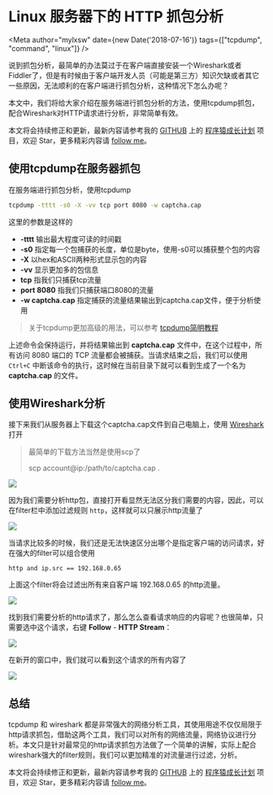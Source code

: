 # Linux 服务器下的 HTTP 抓包分析


<Meta author="mylxsw" date={new Date('2018-07-16')} tags={["tcpdump", "command", "linux"]} /> 

说到抓包分析，最简单的办法莫过于在客户端直接安装一个Wireshark或者Fiddler了，但是有时候由于客户端开发人员（可能是第三方）知识欠缺或者其它一些原因，无法顺利的在客户端进行抓包分析，这种情况下怎么办呢？

本文中，我们将给大家介绍在服务端进行抓包分析的方法，使用tcpdump抓包，配合Wireshark对HTTP请求进行分析，非常简单有效。

本文将会持续修正和更新，最新内容请参考我的 [GITHUB](https://github.com/mylxsw) 上的 [程序猿成长计划](https://github.com/mylxsw/growing-up) 项目，欢迎 Star，更多精彩内容请 [follow me](https://github.com/mylxsw)。

## 使用tcpdump在服务器抓包

在服务端进行抓包分析，使用tcpdump

```bash
tcpdump -tttt -s0 -X -vv tcp port 8080 -w captcha.cap
```

这里的参数是这样的

- **-tttt** 输出最大程度可读的时间戳
- **-s0** 指定每一个包捕获的长度，单位是byte，使用-s0可以捕获整个包的内容
- **-X** 以hex和ASCII两种形式显示包的内容
- **-vv** 显示更加多的包信息
- **tcp** 指我们只捕获tcp流量
- **port 8080** 指我们只捕获端口8080的流量
- **-w captcha.cap** 指定捕获的流量结果输出到captcha.cap文件，便于分析使用

> 关于tcpdump更加高级的用法，可以参考 [tcpdump简明教程][tcpdump-tutorial]

上述命令会保持运行，并将结果输出到 **captcha.cap** 文件中，在这个过程中，所有访问 8080 端口的 TCP 流量都会被捕获。当请求结束之后，我们可以使用 `Ctrl+C` 中断该命令的执行，这时候在当前目录下就可以看到生成了一个名为 **captcha.cap** 的文件。

## 使用Wireshark分析

接下来我们从服务器上下载这个captcha.cap文件到自己电脑上，使用 [Wireshark][wireshark] 打开

> 最简单的下载方法当然是使用scp了
>
>  scp account@ip:/path/to/captcha.cap .

![](https://ssl.aicode.cc/15317212624721.jpg)

因为我们需要分析http包，直接打开看显然无法区分我们需要的内容，因此，可以在filter栏中添加过滤规则 `http`，这样就可以只展示http流量了

![](https://ssl.aicode.cc/15317213481535.jpg)

当请求比较多的时候，我们还是无法快速区分出哪个是指定客户端的访问请求，好在强大的filter可以组合使用

```
http and ip.src == 192.168.0.65 
```   

上面这个filter将会过滤出所有来自客户端 192.168.0.65 的http流量。

![](https://ssl.aicode.cc/15317215272868.jpg)

找到我们需要分析的http请求了，那么怎么查看请求响应的内容呢？也很简单，只需要选中这个请求，右键 **Follow** - **HTTP Stream**：

![](https://ssl.aicode.cc/15317216039417.jpg)

在新开的窗口中，我们就可以看到这个请求的所有内容了

![](https://ssl.aicode.cc/15317217869717.jpg)


## 总结

tcpdump 和 wireshark 都是非常强大的网络分析工具，其使用用途不仅仅局限于http请求抓包，借助这两个工具，我们可以对所有的网络流量，网络协议进行分析。本文只是针对最常见的http请求抓包方法做了一个简单的讲解，实际上配合wireshark强大的filter规则，我们可以更加精准的对流量进行过滤，分析。

本文将会持续修正和更新，最新内容请参考我的 [GITHUB](https://github.com/mylxsw) 上的 [程序猿成长计划](https://github.com/mylxsw/growing-up) 项目，欢迎 Star，更多精彩内容请 [follow me](https://github.com/mylxsw)。

[wireshark]: https://www.wireshark.org/#download
[tcpdump-tutorial]: https://github.com/mylxsw/growing-up/blob/master/doc/tcpdump%E7%AE%80%E6%98%8E%E6%95%99%E7%A8%8B.md